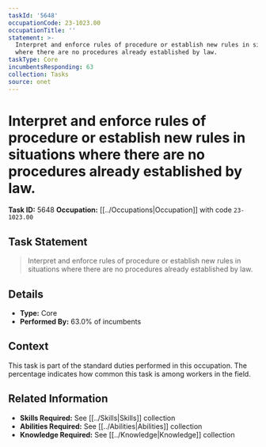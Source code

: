 ```yaml
---
taskId: '5648'
occupationCode: 23-1023.00
occupationTitle: ''
statement: >-
  Interpret and enforce rules of procedure or establish new rules in situations
  where there are no procedures already established by law.
taskType: Core
incumbentsResponding: 63
collection: Tasks
source: onet
---
```

# Interpret and enforce rules of procedure or establish new rules in situations where there are no procedures already established by law.

**Task ID:** 5648
**Occupation:** [[../Occupations|Occupation]] with code `23-1023.00`

## Task Statement

> Interpret and enforce rules of procedure or establish new rules in situations where there are no procedures already established by law.

## Details

- **Type:** Core
- **Performed By:** 63.0% of incumbents

## Context

This task is part of the standard duties performed in this occupation. The percentage indicates how common this task is among workers in the field.

## Related Information

- **Skills Required:** See [[../Skills|Skills]] collection
- **Abilities Required:** See [[../Abilities|Abilities]] collection
- **Knowledge Required:** See [[../Knowledge|Knowledge]] collection
